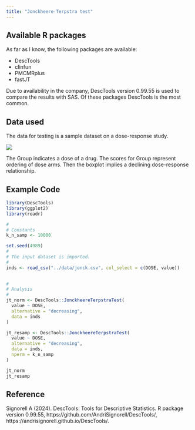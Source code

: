 ```yaml
---
title: "Jonckheere-Terpstra test"
---
```


## Available R packages

As far as I know, the following packages are available:

-   DescTools
-   clinfun
-   PMCMRplus
-   fastJT

Due to availability in the company, DescTools version 0.99.55 is used to compare the results with SAS. Of these packages DescTools is the most common. 

## Data used

The data for testing is a sample dataset on a dose-response study.

![](/images/jonckheere/jonck_bp.png)

The Group indicates a dose of a drug. The scores for Group represent ordering of dose arms. Then the boxplot implies a declining dose-response relationship.

## Example Code

```r

library(DescTools)
library(ggplot2)
library(readr)

#
# Constants
k_n_samp <- 10000

set.seed(4989)
#
# The input dataset is imported.
#
inds <- read_csv("../data/jonck.csv", col_select = c(DOSE, value)) 
  

#
# Analysis
#
jt_norm <- DescTools::JonckheereTerpstraTest(
  value ~ DOSE,
  alternative = "decreasing",
  data = inds
)

jt_resamp <- DescTools::JonckheereTerpstraTest(
  value ~ DOSE,
  alternative = "decreasing",
  data = inds,
  nperm = k_n_samp
)

jt_norm
jt_resamp


```



## Reference

Signorell A (2024). DescTools: Tools for Descriptive Statistics. R package version 0.99.55, https://github.com/AndriSignorell/DescTools/, https://andrisignorell.github.io/DescTools/.
